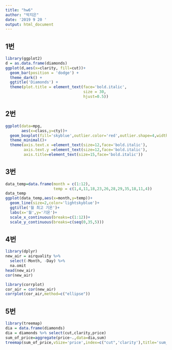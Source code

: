 ---
title: "hw6"
author: "박지은"
date: '2019 9 20 '
output: html_document
---
## 1번
```{r}
library(ggplot2)
d = as.data.frame(diamonds)
ggplot(d,aes(x=clarity, fill=cut))+ 
  geom_bar(position = 'dodge') +
  theme_dark() +
  ggtitle('Diamonds') + 
  theme(plot.title = element_text(face='bold.italic',
                                  size = 30,
                                  hjust=0.5))
```

## 2번
```{r}
ggplot(data=mpg,
       aes(x=class,y=cty))+
  geom_boxplot(fill='skyblue',outlier.color='red',outlier.shape=4,width=0.3)+
  theme_minimal()+
  theme(axis.text.x =element_text(size=12,face='bold.italic'),
        axis.text.y =element_text(size=12,face='bold.italic'),
        axis.title=element_text(size=15,face='bold.italic'))
```

## 3번
```{r}
data_temp=data.frame(month = c(1:12),
                     temp = c(1,4,11,18,23,26,28,29,35,18,11,4))
data_temp
ggplot(data_temp,aes(x=month,y=temp))+
  geom_line(size=2,color='lightskyblue')+
  ggtitle('월 최고 기온')+
  labs(x='월',y='기온')+
  scale_x_continuous(breaks=c(1:12))+
  scale_y_continuous(breaks=c(seq(0,35,5)))
```

## 4번
```{r}
library(dplyr)
new_air = airquality %>%
  select(-Month, -Day) %>% 
  na.omit
head(new_air)  
cor(new_air)

library(corrplot)
cor_air = cor(new_air)
corrplot(cor_air,method=c("ellipse"))

```

## 5번
```{r}
library(treemap)
dia = data.frame(diamonds)
dia = diamonds %>% select(cut,clarity,price)
sum_of_price=aggregate(price~.,data=dia,sum)
treemap(sum_of_price,vSize='price',index=c("cut",'clarity'),title='sum_of_price')

```